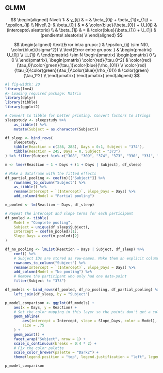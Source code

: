 ## GLMM

$$
\begin{aligned}
Nivel\ 1: & y_{ij}     & = & \beta_{0j} + \beta_{1j}x_{1ij} + \epsilon_{ij} \\
Nivel\ 2: & \beta_{0j} & = & \color{blue}{\beta_{0}} + U_{0j} & (intercepto\ aleatorio) \\
          & \beta_{1j} & = & \color{blue}{\beta_{1}} + U_{1j} & (pendiente\ aleatoria) \\
\end{aligned}
$$

$$
\begin{aligned}
\text{Error intra grupo: } &  \epsilon_{ij} \sim N(0, \color{blue}{\sigma^2}) \\
\text{Error entre grupos: } &
\begin{pmatrix}
     U_{0j} \\
     U_{1j} \\
\end{pmatrix} 
\sim
N
\begin{pmatrix}
\begin{pmatrix}
     0 \\
     0 \\
\end{pmatrix},
\begin{pmatrix}
     \color{red}{\tau_0^2} & \color{red}{\tau_0}\color{green}{\tau_1}\color{blue}{\rho_{01}} \\
     \color{red}{\tau_0}\color{green}{\tau_1}\color{blue}{\rho_{01}} &  \color{green}{\tau_1^2} \\
\end{pmatrix}
\end{pmatrix} 
\end{aligned}
$$

::: {.fragment .fade-in}

```r
#| fig-width: 20
library(lme4)
#> Loading required package: Matrix
library(dplyr)
library(tibble)
library(ggplot2)

# Convert to tibble for better printing. Convert factors to strings
sleepstudy <- sleepstudy %>%
    as_tibble() %>%
    mutate(Subject = as.character(Subject))

df_sleep <- bind_rows(
    sleepstudy,
    tibble(Reaction = c(286, 288), Days = 0:1, Subject = "374"),
    tibble(Reaction = 245, Days = 0, Subject = "373")
) %>% filter(Subject %in% c("308", "309", "374", "373", "330", "331", "335", "337", "349", "370"))

m <- lmer(Reaction ~ 1 + Days + (1 + Days | Subject), df_sleep)

# Make a dataframe with the fitted effects
df_partial_pooling <- coef(m)[["Subject"]] %>%
    rownames_to_column("Subject") %>%
    as_tibble() %>%
    rename(Intercept = `(Intercept)`, Slope_Days = Days) %>%
    add_column(Model = "Partial pooling")

m_pooled <- lm(Reaction ~ Days, df_sleep)

# Repeat the intercept and slope terms for each participant
df_pooled <- tibble(
    Model = "Complete pooling",
    Subject = unique(df_sleep$Subject),
    Intercept = coef(m_pooled)[1],
    Slope_Days = coef(m_pooled)[2]
)

df_no_pooling <- lmList(Reaction ~ Days | Subject, df_sleep) %>%
    coef() %>%
    # Subject IDs are stored as row-names. Make them an explicit column
    rownames_to_column("Subject") %>%
    rename(Intercept = `(Intercept)`, Slope_Days = Days) %>%
    add_column(Model = "No pooling") %>%
    # Remove the participant who only had one data-point
    filter(Subject != "373")

df_models <- bind_rows(df_pooled, df_no_pooling, df_partial_pooling) %>%
    left_join(df_sleep, by = "Subject")

p_model_comparison <- ggplot(df_models) +
    aes(x = Days, y = Reaction) +
    # Set the color mapping in this layer so the points don't get a color
    geom_abline(
        aes(intercept = Intercept, slope = Slope_Days, color = Model),
        size = .75
    ) +
    geom_point() +
    facet_wrap("Subject", nrow = 1) +
    scale_x_continuous(breaks = 0:4 * 2) +
    # Fix the color palette
    scale_color_brewer(palette = "Dark2") +
    theme(legend.position = "top", legend.justification = "left", legend.text = element_text(size = 20))

p_model_comparison
```

:::
